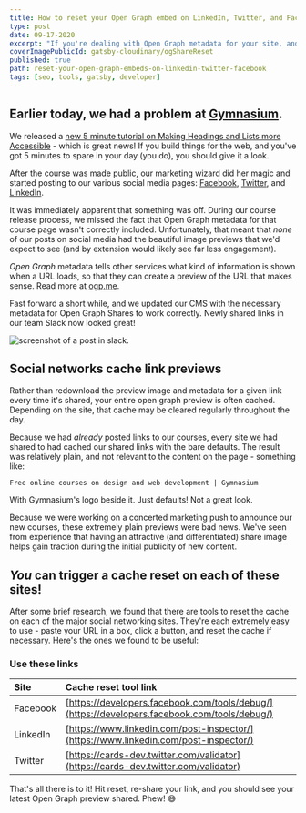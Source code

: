 ```yaml
---
title: How to reset your Open Graph embed on LinkedIn, Twitter, and Facebook
type: post
date: 09-17-2020
excerpt: "If you're dealing with Open Graph metadata for your site, and you can't figure out how to get your OG content to update after you make changes, this is your guide."
coverImagePublicId: gatsby-cloudinary/ogShareReset
published: true
path: reset-your-open-graph-embeds-on-linkedin-twitter-facebook
tags: [seo, tools, gatsby, developer]
---
```


## Earlier today, we had a problem at [Gymnasium](https://www.thegymnasium.com).

We released a [new 5 minute tutorial on Making Headings and Lists more Accessible](https://thegymnasium.com/take5/making-headings-and-lists-more-accessible) - which is great news! If you build things for the web, and you've got 5 minutes to spare in your day (you do), you should give it a look.

After the course was made public, our marketing wizard did her magic and started posting to our various social media pages: [Facebook](https://www.facebook.com/aquentgymnasium), [Twitter](https://twitter.com/AquentGymnasium), and [LinkedIn](https://www.linkedin.com/school/gymnasium/). 

It was immediately apparent that something was off. During our course release process, we missed the fact that Open Graph metadata for that course page wasn't correctly included. Unfortunately, that meant that _none_ of our posts on social media had the beautiful image previews that we'd expect to see (and by extension would likely see far less engagement).

<Aside>
  <em>Open Graph</em> metadata tells other services what kind of information is shown when a URL loads, so that they can create a preview of the URL that makes sense. Read more at <a href="https://ogp.me" target="_blank" rel="noopener noreferrer">ogp.me</a>.
</Aside>

Fast forward a short while, and we updated our CMS with the necessary metadata for Open Graph Shares to work correctly.  Newly shared links in our team Slack now looked great! 

<Image
  publicId="posts/open-graph-cache-reset/slack-after"
  alt="screenshot of a post in slack"
  caption="Screenshot from slack after the fix - our new course was shared with the correct image"
/>.

## Social networks cache link previews

Rather than redownload the preview image and metadata for a given link every time it's shared, your entire open graph preview is often cached.  Depending on the site, that cache may be cleared regularly throughout the day.  

Because we had _already_ posted links to our courses, every site we had shared to had cached our shared links with the bare defaults. The result was relatively plain, and not relevant to the content on the page - something like:

`Free online courses on design and web development | Gymnasium`

With Gymnasium's logo beside it.  Just defaults! Not a great look.

Because we were working on a concerted marketing push to announce our new courses, these extremely plain previews were bad news. We've seen from experience that having an attractive (and differentiated) share image helps gain traction during the initial publicity of new content.  

## _You_ can trigger a cache reset on each of these sites!

After some brief research, we found that there are tools to reset the cache on each of the major social networking sites.  They're each extremely easy to use - paste your URL in a box, click a button, and reset the cache if necessary.  Here's the ones we found to be useful:

### Use these links

| Site | Cache reset tool link |  
| :--- | :-------------------- |
| Facebook | [https://developers.facebook.com/tools/debug/](https://developers.facebook.com/tools/debug/) |
| LinkedIn | [https://www.linkedin.com/post-inspector/](https://www.linkedin.com/post-inspector/) |
| Twitter | [https://cards-dev.twitter.com/validator](https://cards-dev.twitter.com/validator) |

That's all there is to it! Hit reset, re-share your link, and you should see your latest Open Graph preview shared.  Phew! 😅
